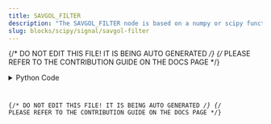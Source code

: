 ```yaml
---
title: SAVGOL_FILTER
description: "The SAVGOL_FILTER node is based on a numpy or scipy function."
slug: blocks/scipy/signal/savgol-filter
---
```


{/* DO NOT EDIT THIS FILE! IT IS BEING AUTO GENERATED */}
{/* PLEASE REFER TO THE CONTRIBUTION GUIDE ON THE DOCS PAGE */}


<PythonDocsDisplay docstring={docstring} />
<details>
<summary>Python Code</summary>



<Code code={pythonCode} lang="py" wrap theme="dracula" />

[Find this Flojoy Block on GitHub](https://github.com/flojoy-ai/blocks/blob/main/blocks/SCIPY/SIGNAL/SAVGOL_FILTER/SAVGOL_FILTER.py)

</details>

{/* DO NOT EDIT THIS FILE! IT IS BEING AUTO GENERATED */}
{/* PLEASE REFER TO THE CONTRIBUTION GUIDE ON THE DOCS PAGE */}
